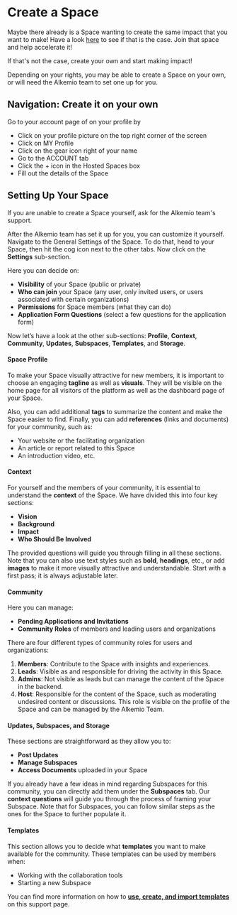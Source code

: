 # Create a Space

Maybe there already is a Space wanting to create the same impact that you want to make! Have a look [here](https://alkem.io/spaces) to see if that is the case.
Join that space and help accelerate it!

If that's not the case, create your own and start making impact!

Depending on your rights, you may be able to create a Space on your own, or will need the Alkemio team to set one up for you.

## Navigation: Create it on your own

Go to your account page of on your profile by
- Click on your profile picture on the top right corner of the screen
- Click on MY Profile
- Click on the gear icon right of your name
- Go to the ACCOUNT tab
- Click the + icon in the Hosted Spaces box
- Fill out the details of the Space

## Setting Up Your Space

If you are unable to create a Space yourself, ask for the Alkemio team's support.

After the Alkemio team has set it up for you, you can customize it yourself. Navigate to the General Settings of the Space. To do that, head to your Space, then hit the cog icon next to the other tabs. Now click on the **Settings** sub-section.

Here you can decide on:
- **Visibility** of your Space (public or private)
- **Who can join** your Space (any user, only invited users, or users associated with certain organizations)
- **Permissions** for Space members (what they can do)
- **Application Form Questions** (select a few questions for the application form)

Now let’s have a look at the other sub-sections: **Profile**, **Context**, **Community**, **Updates**, **Subspaces**, **Templates**, and **Storage**.

#### Space Profile

To make your Space visually attractive for new members, it is important to choose an engaging **tagline** as well as **visuals**. They will be visible on the home page for all visitors of the platform as well as the dashboard page of your Space.

Also, you can add additional **tags** to summarize the content and make the Space easier to find. Finally, you can add **references** (links and documents) for your community, such as:
- Your website or the facilitating organization
- An article or report related to this Space
- An introduction video, etc.

#### Context

For yourself and the members of your community, it is essential to understand the **context** of the Space. We have divided this into four key sections:
- **Vision**
- **Background**
- **Impact**
- **Who Should Be Involved**

The provided questions will guide you through filling in all these sections. Note that you can also use text styles such as **bold**, **headings**, etc., or add **images** to make it more visually attractive and understandable. Start with a first pass; it is always adjustable later.

#### Community

Here you can manage:
- **Pending Applications and Invitations**
- **Community Roles** of members and leading users and organizations

There are four different types of community roles for users and organizations:
1. **Members**: Contribute to the Space with insights and experiences.
2. **Leads**: Visible as and responsible for driving the activity in this Space.
3. **Admins**: Not visible as leads but can manage the content of the Space in the backend.
4. **Host**: Responsible for the content of the Space, such as moderating undesired content or discussions. This role is visible on the profile of the Space and can be managed by the Alkemio Team.

#### Updates, Subspaces, and Storage

These sections are straightforward as they allow you to:
- **Post Updates**
- **Manage Subspaces**
- **Access Documents** uploaded in your Space

If you already have a few ideas in mind regarding Subspaces for this community, you can directly add them under the **Subspaces** tab. Our **context questions** will guide you through the process of framing your Subspace. Note that for Subspaces, you can follow similar steps as the ones for the Space to further populate it.

#### Templates

This section allows you to decide what **templates** you want to make available for the community. These templates can be used by members when:
- Working with the collaboration tools
- Starting a new Subspace

You can find more information on how to **[use, create, and import templates](#)** on this support page.